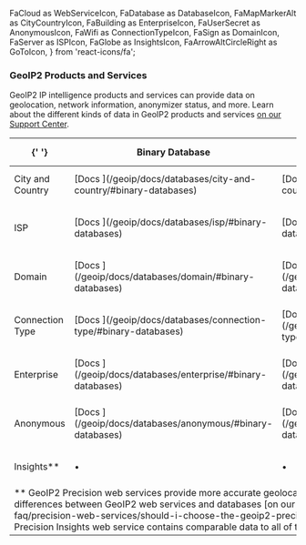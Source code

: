   FaCloud as WebServiceIcon,
  FaDatabase as DatabaseIcon,
  FaMapMarkerAlt as CityCountryIcon,
  FaBuilding as EnterpriseIcon,
  FaUserSecret as AnonymousIcon,
  FaWifi as ConnectionTypeIcon,
  FaSign as DomainIcon,
  FaServer as ISPIcon,
  FaGlobe as InsightsIcon,
  FaArrowAltCircleRight as GoToIcon, 
} from 'react-icons/fa';

### GeoIP2 Products and Services

GeoIP2 IP intelligence products and services can provide data on geolocation, network information, anonymizer status, and more. Learn about the different kinds of data in GeoIP2 products and services [on our Support 
Center](https://support.maxmind.com/geoip-faq/specifications-and-implementation/what-kinds-of-data-do-geoip2-products-and-services-contain/).

<table>
  <thead>
    <tr>
      <th>{' '}</th>
      <th><DatabaseIcon /> Binary Database</th>
      <th><DatabaseIcon /> CSV Database</th>
      <th><WebServiceIcon /> Precision Web Service&#42;</th>
    </tr>
  </thead>
  <tbody>
    <tr>
      <td><CityCountryIcon /> City and Country</td>
      <td>
        [Docs <GoToIcon />](/geoip/docs/databases/city-and-country/#binary-databases)
      </td>
      <td>
        [Docs <GoToIcon />](/geoip/docs/databases/city-and-country/#csv-databases)
      </td>
      <td>
        [Docs <GoToIcon />](/geoip/docs/web-services)
      </td>
    </tr>
    <tr>
      <td><ISPIcon /> ISP</td>
      <td>
        [Docs <GoToIcon />](/geoip/docs/databases/isp/#binary-databases)
      </td>
      <td>
        [Docs <GoToIcon />](/geoip/docs/databases/isp/#csv-databases)
      </td>
      <td>
        Included in GeoIP2 Precision City and Insights web services.
      </td>
    </tr>
    <tr>
      <td><DomainIcon /> Domain</td>
      <td>
        [Docs <GoToIcon />](/geoip/docs/databases/domain/#binary-databases)
      </td>
      <td>
        [Docs <GoToIcon />](/geoip/docs/databases/domain/#csv-databases)
      </td>
      <td>
        Included in GeoIP2 Precision City and Insights web services.
      </td>
    </tr>
    <tr>
      <td><ConnectionTypeIcon /> Connection Type</td>
      <td>
        [Docs <GoToIcon />](/geoip/docs/databases/connection-type/#binary-databases)
      </td>
      <td>
        [Docs <GoToIcon />](/geoip/docs/databases/connection-type/#csv-databases)
      </td>
      <td>
        Included in the GeoIP2 Precision Insights web service.
      </td>
    </tr>
    <tr>
      <td><EnterpriseIcon /> Enterprise</td>
      <td>
        [Docs <GoToIcon />](/geoip/docs/databases/enterprise/#binary-databases)
      </td>
      <td>
        [Docs <GoToIcon />](/geoip/docs/databases/enterprise/#csv-databases)
      </td>
      <td>
        Included in the GeoIP2 Precision Insights web service.
      </td>
    </tr>
    <tr>
      <td><AnonymousIcon /> Anonymous</td>
      <td>
        [Docs <GoToIcon />](/geoip/docs/databases/anonymous/#binary-databases)
      </td>
      <td>
        [Docs <GoToIcon />](/geoip/docs/databases/anonymous/#csv-databases)
      </td>
      <td>
        Included in the GeoIP2 Precision Insights web service.
      </td>
    </tr>
    <tr>
      <td><InsightsIcon /> Insights&#42;&#42;</td>
      <td>
        &bull;
      </td>
      <td>
        &bull;
      </td>
      <td>        
        [Docs <GoToIcon />](/geoip/docs/web-services)
      </td>
    </tr>
    <tr>
      <td colspan="4">
        *&#42; GeoIP2 Precision web services provide more accurate geolocation than our equivalent databases. Learn more about the differences between GeoIP2 web services and databases [on our Support 
        Center](https://support.maxmind.com/geoip-faq/precision-web-services/should-i-choose-the-geoip2-precision-service-or-geoip2-database/).*  
        *&#42;&#42; The GeoIP2 Precision Insights web service contains comparable data to all of the databases and web services listed above.*
      </td>
    </tr>
  </tbody>
</table>